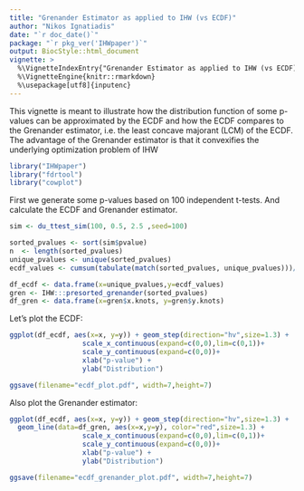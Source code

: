 ```yaml
---
title: "Grenander Estimator as applied to IHW (vs ECDF)"
author: "Nikos Ignatiadis"
date: "`r doc_date()`"
package: "`r pkg_ver('IHWpaper')`"
output: BiocStyle::html_document
vignette: >
  %\VignetteIndexEntry{"Grenander Estimator as applied to IHW (vs ECDF)"}
  %\VignetteEngine{knitr::rmarkdown}
  %\usepackage[utf8]{inputenc}
---
```




This vignette is meant to illustrate how the distribution function of some p-values can be approximated by the ECDF and how the ECDF compares to the Grenander estimator, i.e. the least concave majorant (LCM) of the ECDF. The advantage of the Grenander estimator is that it convexifies the underlying optimization problem of IHW

```r
library("IHWpaper")
library("fdrtool")
library("cowplot")
```

First we generate some p-values based on 100 independent t-tests. And calculate the ECDF and Grenander estimator.
```r
sim <- du_ttest_sim(100, 0.5, 2.5 ,seed=100)

sorted_pvalues <- sort(sim$pvalue)
n  <- length(sorted_pvalues)
unique_pvalues <- unique(sorted_pvalues)
ecdf_values <- cumsum(tabulate(match(sorted_pvalues, unique_pvalues)))/n

df_ecdf <- data.frame(x=unique_pvalues,y=ecdf_values)
gren <- IHW:::presorted_grenander(sorted_pvalues)
df_gren <- data.frame(x=gren$x.knots, y=gren$y.knots)
```

Let's plot the ECDF:
```r
ggplot(df_ecdf, aes(x=x, y=y)) + geom_step(direction="hv",size=1.3) +
                  scale_x_continuous(expand=c(0,0),lim=c(0,1))+
                  scale_y_continuous(expand=c(0,0))+
                  xlab("p-value") +
                  ylab("Distribution")
```

```r
ggsave(filename="ecdf_plot.pdf", width=7,height=7)
```

Also plot the Grenander estimator:

```r
ggplot(df_ecdf, aes(x=x, y=y)) + geom_step(direction="hv",size=1.3) +
  geom_line(data=df_gren, aes(x=x,y=y), color="red",size=1.3) +
                  scale_x_continuous(expand=c(0,0),lim=c(0,1))+
                  scale_y_continuous(expand=c(0,0))+
                  xlab("p-value") +
                  ylab("Distribution")
```

```r
ggsave(filename="ecdf_grenander_plot.pdf", width=7,height=7)
```


